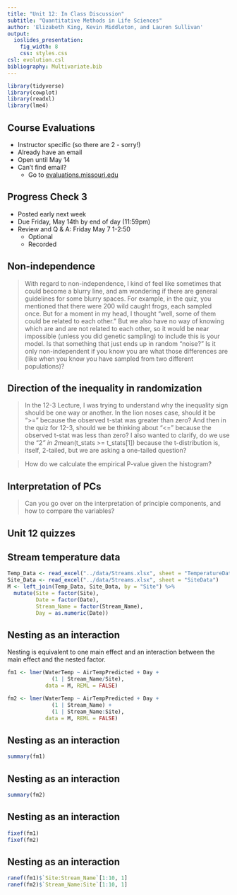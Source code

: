 ```yaml
---
title: "Unit 12: In Class Discussion"
subtitle: "Quantitative Methods in Life Sciences"
author: 'Elizabeth King, Kevin Middleton, and Lauren Sullivan'
output:
  ioslides_presentation:
    fig_width: 8
    css: styles.css
csl: evolution.csl
bibliography: Multivariate.bib
---
```


```r
library(tidyverse)
library(cowplot)
library(readxl)
library(lme4)
```


## Course Evaluations

- Instructor specific (so there are 2 - sorry!)
- Already have an email
- Open until May 14
- Can't find email? 
    - Go to [evaluations.missouri.edu](https://evaluation.missouri.edu/)


## Progress Check 3

- Posted early next week
- Due Friday, May 14th by end of day (11:59pm)
- Review and Q & A: Friday May 7 1-2:50
    - Optional
    - Recorded


## Non-independence

> With regard to non-independence, I kind of feel like sometimes that could become a blurry line, and am wondering if there are general guidelines for some blurry spaces. For example, in the quiz, you mentioned that there were 200 wild caught frogs, each sampled once. But for a moment in my head, I thought "well, some of them could be related to each other." But we also have no way of knowing which are and are not related to each other, so it would be near impossible (unless you did genetic sampling) to include this is your model. Is that something that just ends up in random "noise?"  Is it only non-independent if you know you are what those differences are (like when you know you have sampled from two different populations)?


## Direction of the inequality in randomization

> In the 12-3 Lecture, I was trying to understand why the inequality sign should be one way or another. In the lion noses case, should it be ">=" because the observed t-stat was greater than zero?  And then in the quiz for 12-3, should we be thinking about "<=" because the observed t-stat was less than zero?  I also wanted to clarify, do we use the "2*" in 2*mean(t_stats >= t_stats[1])  because the t-distribution is, itself, 2-tailed, but we are asking a one-tailed question?

> How do we calculate the empirical P-value given the histogram?


## Interpretation of PCs

> Can you go over on the interpretation of principle components, and how to compare the variables?


## Unit 12 quizzes


## Stream temperature data

```r
Temp_Data <- read_excel("../data/Streams.xlsx", sheet = "TemperatureData")
Site_Data <- read_excel("../data/Streams.xlsx", sheet = "SiteData")
M <- left_join(Temp_Data, Site_Data, by = "Site") %>% 
  mutate(Site = factor(Site),
         Date = factor(Date),
         Stream_Name = factor(Stream_Name),
         Day = as.numeric(Date))
```


## Nesting as an interaction

Nesting is equivalent to one main effect and an interaction between the main effect and the nested factor.

```r
fm1 <- lmer(WaterTemp ~ AirTempPredicted + Day +
              (1 | Stream_Name/Site),
            data = M, REML = FALSE)

fm2 <- lmer(WaterTemp ~ AirTempPredicted + Day +
              (1 | Stream_Name) +
              (1 | Stream_Name:Site),
            data = M, REML = FALSE)
```


## Nesting as an interaction

```r
summary(fm1)
```


## Nesting as an interaction

```r
summary(fm2)
```


## Nesting as an interaction

```r
fixef(fm1)
fixef(fm2)
```


## Nesting as an interaction

```r
ranef(fm1)$`Site:Stream_Name`[1:10, 1]
ranef(fm2)$`Stream_Name:Site`[1:10, 1]
```
